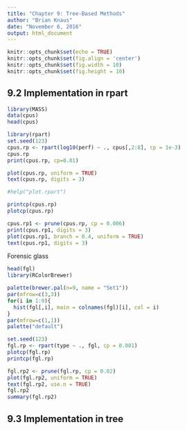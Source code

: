 ```yaml
---
title: "Chapter 9: Tree-Based Methods"
author: "Brian Knaus"
date: "November 6, 2016"
output: html_document
---
```


```r
knitr::opts_chunk$set(echo = TRUE)
knitr::opts_chunk$set(fig.align = 'center')
knitr::opts_chunk$set(fig.width = 10)
knitr::opts_chunk$set(fig.height = 10)
```



## 9.2 Implementation in rpart



```r
library(MASS)
data(cpus)
head(cpus)
```



```r
library(rpart)
set.seed(123)
cpus.rp <- rpart(log10(perf) ~ ., cpus[,2:8], cp = 1e-3)
cpus.rp
print(cpus.rp, cp=0.01)
```



```r
plot(cpus.rp, uniform = TRUE)
text(cpus.rp, digits = 3)

#help("plot.rpart")
```


```r
printcp(cpus.rp)
plotcp(cpus.rp)
```


```r
cpus.rp1 <- prune(cpus.rp, cp = 0.006)
print(cpus.rp1, digits = 3)
plot(cpus.rp1, branch = 0.4, uniform = TRUE)
text(cpus.rp1, digits = 3)
```


Forensic glass


```r
head(fgl)
library(RColorBrewer)

palette(brewer.pal(n=9, name = "Set1"))
par(mfrow=c(3,3))
for(i in 1:9){
  hist(fgl[,i], main = colnames(fgl)[i], col = i)
}
par(mfrow=c(1,1))
palette("default")
```



```r
set.seed(123)
fgl.rp <- rpart(type ~ ., fgl, cp = 0.001)
plotcp(fgl.rp)
printcp(fgl.rp)
```


```r
fgl.rp2 <- prune(fgl.rp, cp = 0.02)
plot(fgl.rp2, uniform = TRUE)
text(fgl.rp2, use.n = TRUE)
fgl.rp2
summary(fgl.rp2)
```



## 9.3 Implementation in tree


